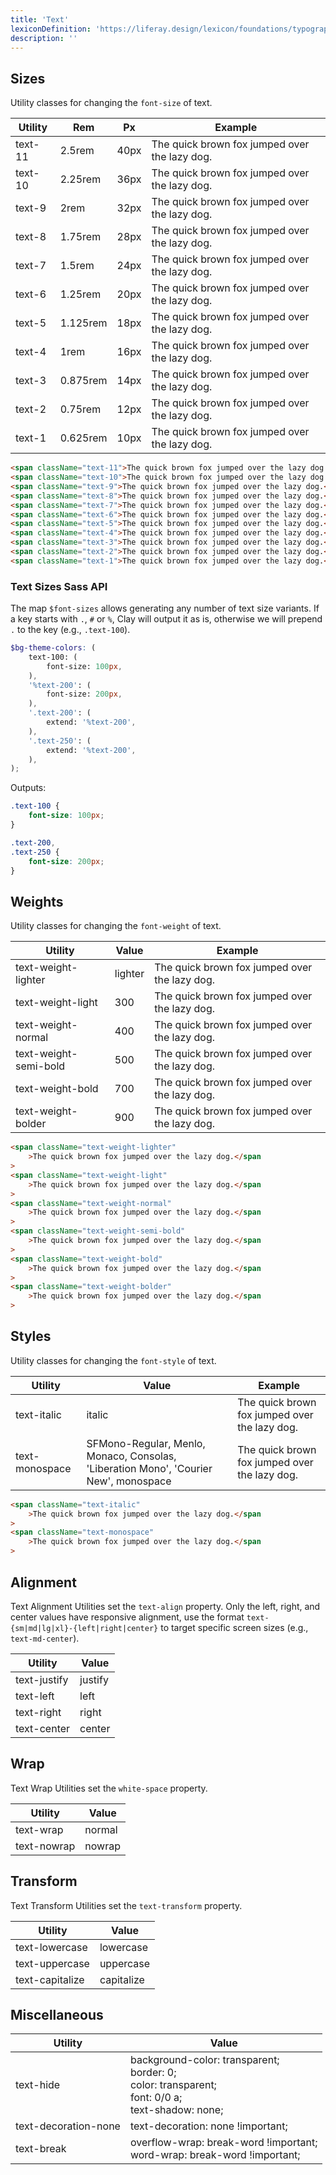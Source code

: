 ```yaml
---
title: 'Text'
lexiconDefinition: 'https://liferay.design/lexicon/foundations/typography/'
description: ''
---
```


## Sizes

Utility classes for changing the `font-size` of text.

<div className="sheet-example">
	<table className="table table-autofit">
		<thead>
			<th className="table-cell-ws-nowrap">Utility</th>
			<th>Rem</th>
			<th>Px</th>
			<th className="table-cell-expand">Example</th>
		</thead>
		<tbody>
			<tr>
				<td className="table-cell-ws-nowrap">text-11</td>
				<td>2.5rem</td>
				<td>40px</td>
				<td className="table-cell-expand">
					<span className="text-11">
						The quick brown fox jumped over the lazy dog.
					</span>
				</td>
			</tr>
			<tr>
				<td className="table-cell-ws-nowrap">text-10</td>
				<td>2.25rem</td>
				<td>36px</td>
				<td className="table-cell-expand">
					<span className="text-10">
						The quick brown fox jumped over the lazy dog.
					</span>
				</td>
			</tr>
			<tr>
				<td className="table-cell-ws-nowrap">text-9</td>
				<td>2rem</td>
				<td>32px</td>
				<td className="table-cell-expand">
					<span className="text-9">
						The quick brown fox jumped over the lazy dog.
					</span>
				</td>
			</tr>
			<tr>
				<td className="table-cell-ws-nowrap">text-8</td>
				<td>1.75rem</td>
				<td>28px</td>
				<td className="table-cell-expand">
					<span className="text-8">
						The quick brown fox jumped over the lazy dog.
					</span>
				</td>
			</tr>
			<tr>
				<td className="table-cell-ws-nowrap">text-7</td>
				<td>1.5rem</td>
				<td>24px</td>
				<td className="table-cell-expand">
					<span className="text-7">
						The quick brown fox jumped over the lazy dog.
					</span>
				</td>
			</tr>
			<tr>
				<td className="table-cell-ws-nowrap">text-6</td>
				<td>1.25rem</td>
				<td>20px</td>
				<td className="table-cell-expand">
					<span className="text-6">
						The quick brown fox jumped over the lazy dog.
					</span>
				</td>
			</tr>
			<tr>
				<td className="table-cell-ws-nowrap">text-5</td>
				<td>1.125rem</td>
				<td>18px</td>
				<td className="table-cell-expand">
					<span className="text-5">
						The quick brown fox jumped over the lazy dog.
					</span>
				</td>
			</tr>
			<tr>
				<td className="table-cell-ws-nowrap">text-4</td>
				<td>1rem</td>
				<td>16px</td>
				<td className="table-cell-expand">
					<span className="text-4">
						The quick brown fox jumped over the lazy dog.
					</span>
				</td>
			</tr>
			<tr>
				<td className="table-cell-ws-nowrap">text-3</td>
				<td>0.875rem</td>
				<td>14px</td>
				<td className="table-cell-expand">
					<span className="text-3">
						The quick brown fox jumped over the lazy dog.
					</span>
				</td>
			</tr>
			<tr>
				<td className="table-cell-ws-nowrap">text-2</td>
				<td>0.75rem</td>
				<td>12px</td>
				<td className="table-cell-expand">
					<span className="text-2">
						The quick brown fox jumped over the lazy dog.
					</span>
				</td>
			</tr>
			<tr>
				<td className="table-cell-ws-nowrap">text-1</td>
				<td>0.625rem</td>
				<td>10px</td>
				<td className="table-cell-expand">
					<span className="text-1">
						The quick brown fox jumped over the lazy dog.
					</span>
				</td>
			</tr>
		</tbody>
	</table>
</div>

```html
<span className="text-11">The quick brown fox jumped over the lazy dog.</span>
<span className="text-10">The quick brown fox jumped over the lazy dog.</span>
<span className="text-9">The quick brown fox jumped over the lazy dog.</span>
<span className="text-8">The quick brown fox jumped over the lazy dog.</span>
<span className="text-7">The quick brown fox jumped over the lazy dog.</span>
<span className="text-6">The quick brown fox jumped over the lazy dog.</span>
<span className="text-5">The quick brown fox jumped over the lazy dog.</span>
<span className="text-4">The quick brown fox jumped over the lazy dog.</span>
<span className="text-3">The quick brown fox jumped over the lazy dog.</span>
<span className="text-2">The quick brown fox jumped over the lazy dog.</span>
<span className="text-1">The quick brown fox jumped over the lazy dog.</span>
```

### Text Sizes Sass API

The map `$font-sizes` allows generating any number of text size variants. If a key starts with `.`, `#` or `%`, Clay will output it as is, otherwise we will prepend `.` to the key (e.g., `.text-100`).

```scss
$bg-theme-colors: (
	text-100: (
		font-size: 100px,
	),
	'%text-200': (
		font-size: 200px,
	),
	'.text-200': (
		extend: '%text-200',
	),
	'.text-250': (
		extend: '%text-200',
	),
);
```

Outputs:

```css
.text-100 {
	font-size: 100px;
}

.text-200,
.text-250 {
	font-size: 200px;
}
```

## Weights

Utility classes for changing the `font-weight` of text.

<div className="sheet-example">
	<table className="table table-autofit">
		<thead>
			<th className="table-cell-ws-nowrap">Utility</th>
			<th>Value</th>
			<th className="table-cell-expand">Example</th>
		</thead>
		<tbody>
			<tr>
				<td className="table-cell-ws-nowrap">text-weight-lighter</td>
				<td>lighter</td>
				<td className="table-cell-expand">
					<span className="text-weight-lighter">
						The quick brown fox jumped over the lazy dog.
					</span>
				</td>
			</tr>
			<tr>
				<td className="table-cell-ws-nowrap">text-weight-light</td>
				<td>300</td>
				<td className="table-cell-expand">
					<span className="text-weight-light">
						The quick brown fox jumped over the lazy dog.
					</span>
				</td>
			</tr>
			<tr>
				<td className="table-cell-ws-nowrap">text-weight-normal</td>
				<td>400</td>
				<td className="table-cell-expand">
					<span className="text-weight-normal">
						The quick brown fox jumped over the lazy dog.
					</span>
				</td>
			</tr>
			<tr>
				<td className="table-cell-ws-nowrap">text-weight-semi-bold</td>
				<td>500</td>
				<td className="table-cell-expand">
					<span className="text-weight-semi-bold">
						The quick brown fox jumped over the lazy dog.
					</span>
				</td>
			</tr>
			<tr>
				<td className="table-cell-ws-nowrap">text-weight-bold</td>
				<td>700</td>
				<td className="table-cell-expand">
					<span className="text-weight-bold">
						The quick brown fox jumped over the lazy dog.
					</span>
				</td>
			</tr>
			<tr>
				<td className="table-cell-ws-nowrap">text-weight-bolder</td>
				<td>900</td>
				<td className="table-cell-expand">
					<span className="text-weight-bolder">
						The quick brown fox jumped over the lazy dog.
					</span>
				</td>
			</tr>
		</tbody>
	</table>
</div>

```html
<span className="text-weight-lighter"
	>The quick brown fox jumped over the lazy dog.</span
>
<span className="text-weight-light"
	>The quick brown fox jumped over the lazy dog.</span
>
<span className="text-weight-normal"
	>The quick brown fox jumped over the lazy dog.</span
>
<span className="text-weight-semi-bold"
	>The quick brown fox jumped over the lazy dog.</span
>
<span className="text-weight-bold"
	>The quick brown fox jumped over the lazy dog.</span
>
<span className="text-weight-bolder"
	>The quick brown fox jumped over the lazy dog.</span
>
```

## Styles

Utility classes for changing the `font-style` of text.

<div className="sheet-example">
	<table className="table table-autofit">
		<thead>
			<th className="table-cell-ws-nowrap">Utility</th>
			<th className="table-cell-minw-200">Value</th>
			<th className="table-cell-expand">Example</th>
		</thead>
		<tbody>
			<tr>
				<td className="table-cell-ws-nowrap">text-italic</td>
				<td className="table-cell-minw-200">italic</td>
				<td className="table-cell-expand">
					<span className="text-italic">
						The quick brown fox jumped over the lazy dog.
					</span>
				</td>
			</tr>
			<tr>
				<td className="table-cell-ws-nowrap">text-monospace</td>
				<td className="table-cell-minw-200">
					SFMono-Regular, Menlo, Monaco, Consolas, 'Liberation Mono',
					'Courier New', monospace
				</td>
				<td className="table-cell-expand">
					<span className="text-monospace">
						The quick brown fox jumped over the lazy dog.
					</span>
				</td>
			</tr>
		</tbody>
	</table>
</div>

```html
<span className="text-italic"
	>The quick brown fox jumped over the lazy dog.</span
>
<span className="text-monospace"
	>The quick brown fox jumped over the lazy dog.</span
>
```

## Alignment

Text Alignment Utilities set the `text-align` property. Only the left, right, and center values have responsive alignment, use the format `text-{sm|md|lg|xl}-{left|right|center}` to target specific screen sizes (e.g., `text-md-center`).

<div className="sheet-example">
	<div className="table-responsive">
		<table className="table table-autofit table-nowrap">
			<thead>
				<tr>
					<th>Utility</th>
					<th>Value</th>
				</tr>
			</thead>
			<tbody>
				<tr>
					<td>text-justify</td>
					<td>justify</td>
				</tr>
				<tr>
					<td>text-left</td>
					<td>left</td>
				</tr>
				<tr>
					<td>text-right</td>
					<td>right</td>
				</tr>
				<tr>
					<td>text-center</td>
					<td>center</td>
				</tr>
			</tbody>
		</table>
	</div>
</div>

## Wrap

Text Wrap Utilities set the `white-space` property.

<div className="sheet-example">
	<div className="table-responsive">
		<table className="table table-autofit table-nowrap">
			<thead>
				<tr>
					<th>Utility</th>
					<th>Value</th>
				</tr>
			</thead>
			<tbody>
				<tr>
					<td>text-wrap</td>
					<td>normal</td>
				</tr>
				<tr>
					<td>text-nowrap</td>
					<td>nowrap</td>
				</tr>
			</tbody>
		</table>
	</div>
</div>

## Transform

Text Transform Utilities set the `text-transform` property.

<div className="sheet-example">
	<div className="table-responsive">
		<table className="table table-autofit table-nowrap">
			<thead>
				<tr>
					<th>Utility</th>
					<th>Value</th>
				</tr>
			</thead>
			<tbody>
				<tr>
					<td>text-lowercase</td>
					<td>lowercase</td>
				</tr>
				<tr>
					<td>text-uppercase</td>
					<td>uppercase</td>
				</tr>
				<tr>
					<td>text-capitalize</td>
					<td>capitalize</td>
				</tr>
			</tbody>
		</table>
	</div>
</div>

## Miscellaneous

<div className="sheet-example">
	<div className="table-responsive">
		<table className="table table-autofit table-nowrap">
			<thead>
				<tr>
					<th>Utility</th>
					<th>Value</th>
				</tr>
			</thead>
			<tbody>
				<tr>
					<td>text-hide</td>
					<td>
						background-color: transparent;
						<br />
						border: 0;
						<br />
						color: transparent;
						<br />
						font: 0/0 a;
						<br />
						text-shadow: none;
					</td>
				</tr>
				<tr>
					<td>text-decoration-none</td>
					<td>text-decoration: none !important;</td>
				</tr>
				<tr>
					<td>text-break</td>
					<td>
						overflow-wrap: break-word !important;
						<br />
						word-wrap: break-word !important;
					</td>
				</tr>
			</tbody>
		</table>
	</div>
</div>
